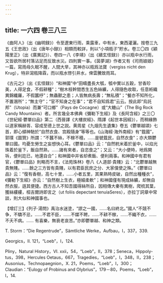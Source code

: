 ```yaml
---
---
---
```

title: 一六四 卷三八三
---




《曲阿人》（出《幽明録》）令至遼東行雨，乘露車，中有水，東西灌灑。按卷三九五《王忠政》（出《唐年小録》）相類而較詳，則以“小項瓶子”貯水。卷三〇四《穎陽里正》（出《廣異記》）、卷四一八《李靖》（出《續玄怪録》）亦以瓶中水行雨，又皆欲所居村落沾足而反致水災。四則實一事。《茵夢湖》作者又有《司雨娘娘》一篇，寫雨母久眠不醒，人間大旱，其神亦以瓶爲法寶（vergiss nicht den Krug），特非瀉瓶降霖，而以瓶水啓引井水，俾雲騰致雨耳。

《古元之》（出《玄怪録》）“和神國”中“田疇盡長大瓠，瓠中實以五穀，甘香珍美，人得足食，不假耕種”；“樹木枝幹間悉生五色絲纊，人得隨色收取，任意絍織異錦纖羅，不假蠶杼”；無蟲獸之患；人皆無病長壽；“無私積”；“餐亦不知所化，不置溷所”；“無主守”；“官不知身之在事”；“君不自知爲君”云云。按此即“烏託邦”（Utopia）而兼“可口鄉”（Pays de Cocagne）或“大糖山”（The Big Rock Candy Mountains）者。所言幾全本佛典《彌勒下生經》及《長阿含經》之三〇《世紀經·鬱單曰品》第二（西晉譯《大樓炭經》、隋譯《起世本因經》），而稍緣飾以道家稱赫胥、容成至德上世之説。黄周星《九烟先生遺集》卷五《鬱單越頌》七首，即心傾神馳於“自然衣食、宫殿隨身”等等也。《山海經·海外南經》有“臷國”，郭璞《圖贊》所謂：“不蠶不絲，不稼不穡，……是號臷民，自然衣食”；亦大類鬱單曰國。均憂生勞生之妄想快心耳。《鬱單曰品》云：“自然粇米着於釜中，以焰光珠着於釜下，飯自然熟，……諸有來者，自恣食之”；又云：“大小便時，地爲開坼，便利訖已，地還自合”；和神國中并省却煮飯、便利兩事。和神國中有君有官，《鬱單曰品》則略而不言，《法苑珠林》卷八《人道部·貴賤》云：“北鬱單越無貴無賤。……餘之三方皆有貴賤，以有君臣民庶之分、大家僕使之殊。”《鬱單曰品》云：“復有香樹，高七十里，……小者五里，其果熟時皮破，自然出種種衣”，《彌勒下生經》亦云：“自然樹上生衣，極細柔軟”；和神國僅有現成絲纊，却無自然衣服，遜其便捷。西方古人不知吾國得絲所自，因相傳大秦有異樹，爬梳其葉，獲絲縷縷，桓吉爾詩即言之（ut foliis depectant tenuiaSeres），亦拉丁詞章中常談，則大似和神國事也。

【增訂三】《列子·湯問》禹治水迷塗，“謬之一國，……名曰終北。”國人“不競不争，不驕不忌，……不君不臣，……不媒不聘，……不耕不稼，……不織不衣，……不夭不病。…… 有喜樂，無衰老哀苦。”亦即鬱單越、和神之類。

T. Storm：“Die Regentrude”，Sämtliche Werke，Aufbau，I，337，339.

Georgics，II. 121，“Loeb”，I，124.

Pliny，Natural History，VI. xxii，54，“Loeb”，II，378；Seneca，Hippoly- tus，398，Hercules Oetaus，667，Tragedies，“Loeb”，I，348，II，238；Ausonius，Technopaegnion，X. 21，Poems，“Loeb”，I，300；Claudian：“Eulogy of Probinus and Olybrius”，179－80，Poems，“Loeb”，I，14.